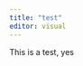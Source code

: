 ```yaml
---
title: "test"
editor: visual
---
```


This is a test, yes

::: {style="display: flex;"}
::: hex1

:::

::: hex2

:::

:::

::: {style="display: flex;"}

::: hex3

:::

::: hex4

[](https://cran.r-project.org/)

:::

::: hex5

:::

:::

::: {style="display: flex;"}

::: hex6

:::

::: hex7

:::

:::
